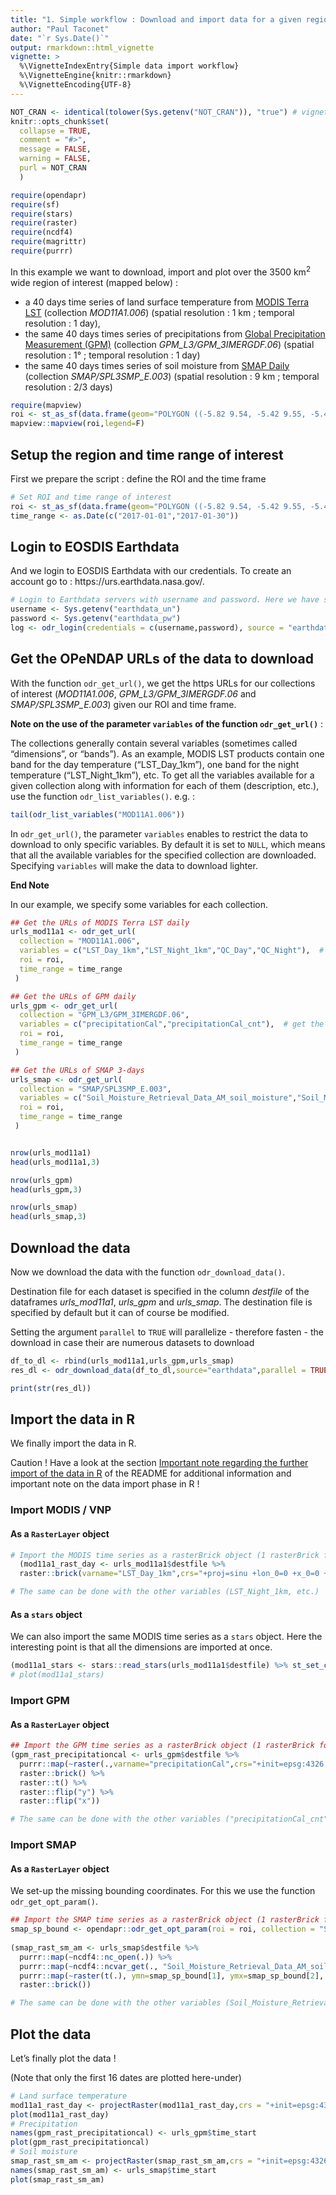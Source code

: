 ```yaml
---
title: "1. Simple workflow : Download and import data for a given region of interest and time frame"
author: "Paul Taconet"
date: "`r Sys.Date()`"
output: rmarkdown::html_vignette
vignette: >
  %\VignetteIndexEntry{Simple data import workflow}
  %\VignetteEngine{knitr::rmarkdown}
  %\VignetteEncoding{UTF-8}
---
```


```r
NOT_CRAN <- identical(tolower(Sys.getenv("NOT_CRAN")), "true") # vignette will not be executed when tested on the cran
knitr::opts_chunk$set(
  collapse = TRUE,
  comment = "#>",
  message = FALSE,
  warning = FALSE,
  purl = NOT_CRAN
  )
```

```r
require(opendapr)
require(sf)
require(stars)
require(raster)
require(ncdf4)
require(magrittr)
require(purrr)
```

In this example we want to download, import and plot over the 3500 km^2^ wide region of interest (mapped below) :

- a 40 days time series of land surface temperature from [MODIS Terra LST](https://dx.doi.org/10.5067/MODIS/MOD11A1.006) (collection *MOD11A1.006*) (spatial resolution : 1 km ; temporal resolution : 1 day),
- the same 40 days times series of precipitations from [Global Precipitation Measurement (GPM)](https://doi.org/10.5067/GPM/IMERGDF/DAY/06) (collection *GPM_L3/GPM_3IMERGDF.06*) (spatial resolution : 1° ; temporal resolution : 1 day)
- the same 40 days times series of soil moisture from [SMAP Daily](https://doi.org/10.5067/T90W6VRLCBHI) (collection *SMAP/SPL3SMP_E.003*) (spatial resolution : 9 km ; temporal resolution : 2/3 days)

```r
require(mapview)
roi <- st_as_sf(data.frame(geom="POLYGON ((-5.82 9.54, -5.42 9.55, -5.41 8.84, -5.81 8.84, -5.82 9.54))"),wkt="geom",crs = 4326)
mapview::mapview(roi,legend=F)
```

## Setup the region and time range of interest

First we prepare the script : define the ROI and the time frame

```r
# Set ROI and time range of interest
roi <- st_as_sf(data.frame(geom="POLYGON ((-5.82 9.54, -5.42 9.55, -5.41 8.84, -5.81 8.84, -5.82 9.54))"),wkt="geom",crs = 4326)
time_range <- as.Date(c("2017-01-01","2017-01-30"))
```

## Login to EOSDIS Earthdata

And we login to EOSDIS Earthdata with our credentials. To create an account go to : https://urs.earthdata.nasa.gov/.

```r
# Login to Earthdata servers with username and password. Here we have stored our credentials in local environment variables
username <- Sys.getenv("earthdata_un")
password <- Sys.getenv("earthdata_pw")
log <- odr_login(credentials = c(username,password), source = "earthdata")
```

## Get the OPeNDAP URLs of the data to download {#get-url}

With the function `odr_get_url()`, we get the https URLs for our collections of interest (*MOD11A1.006*, *GPM_L3/GPM_3IMERGDF.06* and *SMAP/SPL3SMP_E.003*) given our ROI and time frame. 

**Note on the use of the parameter `variables` of the function `odr_get_url()`** :

The collections generally contain several variables (sometimes called "dimensions", or "bands"). As an example, MODIS LST products contain one band for the day temperature ("LST_Day_1km"), one band for the night temperature ("LST_Night_1km"), etc. To get all the variables available for a given collection along with information for each of them (description, etc.), use the function `odr_list_variables()`. e.g. :

```r
tail(odr_list_variables("MOD11A1.006"))
```

In `odr_get_url()`, the parameter `variables` enables to restrict the data to download to only specific variables. By default it is set to `NULL`, which means that all the available variables for the specified collection are downloaded. Specifying `variables` will make the data to download lighter. 

**End Note**

In our example, we specify some variables for each collection. 

```r
## Get the URLs of MODIS Terra LST daily
urls_mod11a1 <- odr_get_url(
  collection = "MOD11A1.006",
  variables = c("LST_Day_1km","LST_Night_1km","QC_Day","QC_Night"),  # get the variables available with : odr_list_variables("MOD11A1.006") ; or set to NULL (defaults) to download all the variables
  roi = roi,
  time_range = time_range
 )

## Get the URLs of GPM daily
urls_gpm <- odr_get_url(
  collection = "GPM_L3/GPM_3IMERGDF.06",
  variables = c("precipitationCal","precipitationCal_cnt"),  # get the variables available with : odr_list_variables("GPM_L3/GPM_3IMERGDF.06")
  roi = roi,
  time_range = time_range
 )

## Get the URLs of SMAP 3-days
urls_smap <- odr_get_url(
  collection = "SMAP/SPL3SMP_E.003",
  variables = c("Soil_Moisture_Retrieval_Data_AM_soil_moisture","Soil_Moisture_Retrieval_Data_AM_retrieval_qual_flag","Soil_Moisture_Retrieval_Data_PM_soil_moisture_pm","Soil_Moisture_Retrieval_Data_PM_retrieval_qual_flag_pm"),     # get the variables available with : odr_list_variables("SMAP/SPL3SMP_E.003")
  roi = roi,
  time_range = time_range
 )


nrow(urls_mod11a1)
head(urls_mod11a1,3)

nrow(urls_gpm)
head(urls_gpm,3)

nrow(urls_smap)
head(urls_smap,3)
```

## Download the data {#download}

Now we download the data with the function `odr_download_data()`.

Destination file for each dataset is specified in the column *destfile* of the dataframes *urls_mod11a1*,  *urls_gpm* and *urls_smap*. The destination file is specified by default but it can of course be modified.

Setting the argument `parallel` to `TRUE` will parallelize - therefore fasten - the download in case their are numerous datasets to download

```r
df_to_dl <- rbind(urls_mod11a1,urls_gpm,urls_smap)
res_dl <- odr_download_data(df_to_dl,source="earthdata",parallel = TRUE)

print(str(res_dl))
```

## Import the data in R {#import}

We finally import the data in R. 

Caution ! Have a look at the section [Important note regarding the further import of the data in R](https://ptaconet.github.io/opendapr/index.html#important-note-import) of the README for additional information and important note on the data import phase in R !

### Import MODIS / VNP {#import-modis-vnp}

#### As a `RasterLayer` object

```r
# Import the MODIS time series as a rasterBrick object (1 rasterBrick for each dimension) :
  (mod11a1_rast_day <- urls_mod11a1$destfile %>%
  raster::brick(varname="LST_Day_1km",crs="+proj=sinu +lon_0=0 +x_0=0 +y_0=0 +a=6371007.181 +b=6371007.181 +units=m +no_defs"))

# The same can be done with the other variables (LST_Night_1km, etc.)
```

#### As a `stars` object

We can also import the same MODIS time series as a `stars` object. Here the interesting point is that all the dimensions are imported at once.

```r
(mod11a1_stars <- stars::read_stars(urls_mod11a1$destfile) %>% st_set_crs("+proj=sinu +lon_0=0 +x_0=0 +y_0=0 +a=6371007.181 +b=6371007.181 +units=m +no_defs"))
# plot(mod11a1_stars)
```

### Import GPM {#import-gpm}

#### As a `RasterLayer` object

```r
## Import the GPM time series as a rasterBrick object (1 rasterBrick for each dimension) :
(gpm_rast_precipitationcal <- urls_gpm$destfile %>%
  purrr::map(~raster(.,varname="precipitationCal",crs="+init=epsg:4326 +proj=longlat +datum=WGS84 +no_defs +ellps=WGS84 +towgs84=0,0,0 ")) %>%
  raster::brick() %>%
  raster::t() %>%
  raster::flip("y") %>%
  raster::flip("x"))

# The same can be done with the other variables ("precipitationCal_cnt", etc.)
```

### Import SMAP {#import-smap}

#### As a `RasterLayer` object

We set-up the missing bounding coordinates. For this we use the function `odr_get_opt_param()`.

```r
## Import the SMAP time series as a rasterBrick object (1 rasterBrick for each dimension) :
smap_sp_bound <- opendapr::odr_get_opt_param(roi = roi, collection = "SMAP/SPL3SMP_E.003")$roiSpatialBound$`1`
  
(smap_rast_sm_am <- urls_smap$destfile %>%
  purrr::map(~ncdf4::nc_open(.)) %>%
  purrr::map(~ncdf4::ncvar_get(., "Soil_Moisture_Retrieval_Data_AM_soil_moisture")) %>%
  purrr::map(~raster(t(.), ymn=smap_sp_bound[1], ymx=smap_sp_bound[2], xmn=smap_sp_bound[3], xmx=smap_sp_bound[4], crs="+proj=cea +lon_0=0 +lat_ts=30 +x_0=0 +y_0=0 +datum=WGS84 +units=m +no_defs +ellps=WGS84 +towgs84=0,0,0")) %>%  # EPSG : 6933
  raster::brick())

# The same can be done with the other variables (Soil_Moisture_Retrieval_Data_AM_retrieval_qual_flag, etc.)
```

## Plot the data

Let's finally plot the data !

(Note that only the first 16 dates are plotted here-under)

```r
# Land surface temperature
mod11a1_rast_day <- projectRaster(mod11a1_rast_day,crs = "+init=epsg:4326 +proj=longlat +datum=WGS84 +no_defs +ellps=WGS84 +towgs84=0,0,0 ")
plot(mod11a1_rast_day)
# Precipitation
names(gpm_rast_precipitationcal) <- urls_gpm$time_start
plot(gpm_rast_precipitationcal)
# Soil moisture
smap_rast_sm_am <- projectRaster(smap_rast_sm_am,crs = "+init=epsg:4326 +proj=longlat +datum=WGS84 +no_defs +ellps=WGS84 +towgs84=0,0,0 ")
names(smap_rast_sm_am) <- urls_smap$time_start
plot(smap_rast_sm_am)
```

